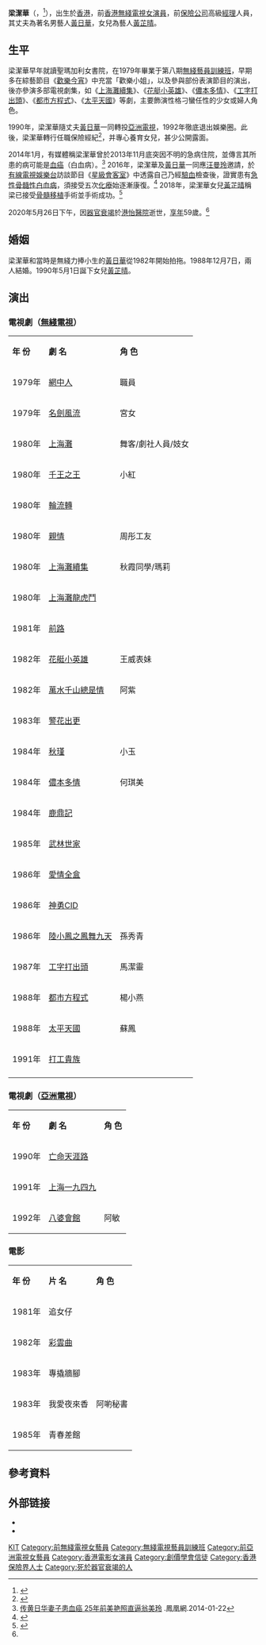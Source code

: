 {{otheruses|梁潔華 (消歧義)}}
{{藝人
| 姓名 = 梁潔華
| 類型 = 女演員
| 圖片 = Leung Kit Wah.jpg
| 圖片尺寸 = 250px
| 圖片簡介 =
| 原名 = 
| 羅馬拼音 = Leung Kit Wah
| 英文名 = Carina<ref>[http://www.kfzimg.com/G06/M00/9E/7F/p4YBAFsI-_yAdxctAALWo44rurI093_b.jpg 星星星 梁潔華] 新電視週刊. 1985年</ref>
| 綽號 = 華女、華嫂
| 國籍 = {{CNHK}}
| 籍貫 = [[廣東|廣東]][[南海|南海]]
| 出生日期 = {{birth date|1960|8|4}}
| 出生地點 = {{HKG-1959}}
| 逝世日期 = {{death date and age|2020|5|26|1960|8|4|mf=y}}
| 逝世地點 = {{HKG}}[[南區_(香港)|南區]][[黃竹坑|黃竹坑]][[港怡醫院|港怡醫院]]
| 配偶 = {{marriage|[[黃日華|黃日華]]|1988年12月7日|2020年5月|end=sur}}
| 兒女 = 女兒：[[黃芷晴|黃芷晴]] （Adrian） <br> {{birth_date_and _age|1990|5|1}}
| 父母 = 
| 親屬 = 一兄
| 職業 = 前[[香港無綫電視|香港無綫電視]][[演員|演員]]、[[保險|保險]][[經紀|經紀]]
| 語言 = [[粵語|粵語]]、[[英語|英語]]、[[現代標準漢語|國語]]
| 教育程度 = 中五
| 母校 = 聖瑪加利女書院
| 宗教信仰 = [[創價學會|創價學會]]
| 出身地 ={{HKG-1959}}
| 出道日期 = 1979年
| 出道作 = 
| 代表作 = 《[[都市方程式|都市方程式]]》
| 活躍年代 = 1979年－1992年
| imdb = 3913027
| 網站 = 
}}

'''梁潔華'''（{{lang-en|Carina Leung Kit Wah}}，{{bd|1960年|8月4日|2020年|5月26日|catIdx=Leung}}<ref>{{Cite web |url=http://news.china.com.cn/2014-01/21/content_31257110.htm |title=黄日华妻子梁洁华个人资料 |accessdate=2020-05-27 |archive-date=2014-02-02 |archive-url=https://web.archive.org/web/20140202230531/http://news.china.com.cn/2014-01/21/content_31257110.htm |dead-url=no }}</ref>），出生於[[香港|香港]]，前[[香港無綫電視|香港無綫電視]][[女演員|女演員]]，前[[保險公司|保險公司]]高級[[經理|經理]]人員，其丈夫為著名男藝人[[黃日華|黃日華]]，女兒為藝人[[黃芷晴|黃芷晴]]。

== 生平 ==
梁潔華早年就讀聖瑪加利女書院，在1979年畢業于第八期[[無綫藝員訓練班|無綫藝員訓練班]]，早期多在綜藝節目《[[歡樂今宵|歡樂今宵]]》中充當「歡樂小姐」，以及參與部份表演節目的演出，後亦參演多部電視劇集，如《[[上海灘續集|上海灘續集]]》、《[[花艇小英雄|花艇小英雄]]》、《[[儂本多情　(無線電視劇)|儂本多情]]》、《[[工字打出頭|工字打出頭]]》、《[[都市方程式|都市方程式]]》、《[[太平天國　(1988年電視劇)|太平天國]]》等劇，主要飾演性格刁蠻任性的少女或婦人角色。

1990年，梁潔華隨丈夫[[黃日華|黃日華]]一同轉投[[亞洲電視|亞洲電視]]，1992年徹底退出娛樂圈。此後，梁潔華轉行任職保險經紀<ref>{{cite news |title=黃日華 70歲母親 腎衰竭病逝 |url=http://newsbot.lib.cuhk.edu.hk/news/apple/20000901/C13-01.html |page= |language= |publisher=香港蘋果日報 | date=2000-09-01 |accessdate=2022-01-11 |quote= }}</ref>，并專心養育女兒，甚少公開露面。

2014年1月，有媒體稱梁潔華曾於2013年11月底突因不明的急病住院，並傳言其所患的病可能是[[血癌|血癌]]（白血病）。<ref>[http://news.yesky.com/hot/217/35842217.shtml 传黄日华妻子患血癌 25年前美艳照直逼翁美玲] {{Wayback|url=http://news.yesky.com/hot/217/35842217.shtml |date=20140201212527 }}.鳳凰網.2014-01-22</ref> 2016年，梁潔華及[[黃日華|黃日華]]一同應[[汪曼玲|汪曼玲]]邀請，於[[有線電視娛樂台|有線電視娛樂台]]訪談節目《[[星級會客室|星級會客室]]》中透露自己乃經[[驗血|驗血]]檢查後，證實患有[[急性骨髓性白血病|急性骨髓性白血病]]，須接受五次[[化療|化療]]始逐漸康復。<ref>{{Cite episode| title=梁潔華親述患血癌經過，感謝老公黃日華悉心照料！(星級會客室2016 Ep4A)| series=[[星級會客室|星級會客室]]| url=https://www.youtube.com/watch?v=g1GNV0kxBhU| access-date=2020-06-15| network=[[有線電視|有線電視]]| station=[[有線電視娛樂台|娛樂台]]| date=2016-01-28| archive-date=2020-08-01| archive-url=https://web.archive.org/web/20200801060553/https://www.youtube.com/watch?v=g1GNV0kxBhU| dead-url=no}}</ref> 2018年，梁潔華女兒[[黃芷晴|黃芷晴]]稱梁已接受[[骨髓移植|骨髓移植]]手術並手術成功。<ref name="hk01">{{cite news |author1=黃梓恒 |title=黃日華老婆梁潔華器官衰竭離世　終年59歲 |url=https://www.hk01.com/%E5%8D%B3%E6%99%82%E5%A8%9B%E6%A8%82/478608/%E9%BB%83%E6%97%A5%E8%8F%AF%E8%80%81%E5%A9%86%E6%A2%81%E6%BD%94%E8%8F%AF%E5%99%A8%E5%AE%98%E8%A1%B0%E7%AB%AD%E9%9B%A2%E4%B8%96-%E7%B5%82%E5%B9%B459%E6%AD%B2 |accessdate=2020-06-15 |work=[[香港01|香港01]] |date=2020-05-27 |language=zh-hant |archive-date=2020-06-16 |archive-url=https://web.archive.org/web/20200616153437/https://www.hk01.com/%E5%8D%B3%E6%99%82%E5%A8%9B%E6%A8%82/478608/%E9%BB%83%E6%97%A5%E8%8F%AF%E8%80%81%E5%A9%86%E6%A2%81%E6%BD%94%E8%8F%AF%E5%99%A8%E5%AE%98%E8%A1%B0%E7%AB%AD%E9%9B%A2%E4%B8%96-%E7%B5%82%E5%B9%B459%E6%AD%B2 |dead-url=no }}</ref>

2020年5月26日下午，因[[器官衰竭|器官衰竭]]於[[港怡醫院|港怡醫院]]逝世，[[訃告|享年]]59歲。<ref name="hk01"/>

== 婚姻 ==
梁潔華和當時是無綫力捧小生的[[黃日華|黃日華]]從1982年開始拍拖。1988年12月7日，兩人結婚。1990年5月1日誕下女兒[[黃芷晴|黃芷晴]]。

== 演出 ==
=== 電視劇（[[無綫電視|無綫電視]]） ===
{|class="wikitable" 
|- style="background:snow; color:black" align=center
|'''年 份'''||'''劇 名'''||'''角 色'''
|-----
|1979年 ||[[網中人|網中人]] || 職員
|-----
|1979年 ||[[名劍風流　(電視劇)|名劍風流]] || 宮女
|-----
|1980年 ||[[上海灘　(1980年電視劇)|上海灘]] || 舞客/劇社人員/妓女
|-----
|1980年 ||[[千王之王|千王之王]] || 小紅
|-----
|1980年 ||[[輪流轉|輪流轉]]||
|-----
|1980年 ||[[親情　(電視劇)|親情]] || 周彤工友
|-----
|1980年 ||[[上海灘續集|上海灘續集]] || 秋霞同學/瑪莉
|-----
|1980年 ||[[上海灘龍虎鬥|上海灘龍虎鬥]]||
|-----
|1981年 ||[[前路|前路]]||
|-----
|1982年 ||[[花艇小英雄|花艇小英雄]] || 王威表妹
|-----
|1982年 ||[[萬水千山總是情|萬水千山總是情]] || 阿紫
|-----
|1983年 ||[[警花出更|警花出更]]||
|-----
|1984年 ||[[秋瑾　(1984年電視劇)|秋瑾]] || 小玉
|-----
|1984年 ||[[儂本多情　(無線電視劇)|儂本多情]] || 何琪美
|-----
|1984年 ||[[鹿鼎記　(1984年香港電視劇)|鹿鼎記]]||
|-----
|1985年 ||[[武林世家|武林世家]]||
|-----
|1986年 ||[[愛情全盒|愛情全盒]]||
|-----
|1986年 ||[[神勇CID|神勇CID]]||
|-----
|1986年 ||[[陸小鳳之鳳舞九天_(1986年電視劇)|陸小鳳之鳳舞九天]] || 孫秀青
|-----
|1987年 ||[[工字打出頭|工字打出頭]] || 馬潔靈
|-----
|1988年 ||[[都市方程式|都市方程式]] || 楊小燕
|-----
|1988年 ||[[太平天國　(1988年電視劇)|太平天國]] || 蘇鳳
|-----
|1991年 ||[[打工貴族|打工貴族]]||
|-----
|}

=== 電視劇（[[亞洲電視|亞洲電視]]） ===
{|class="wikitable" 
|- style="background:snow; color:black" align=center
|'''年 份'''||'''劇 名'''||'''角 色'''
|-----
|1990年 ||[[亡命天涯路|亡命天涯路]]||
|-----
|1991年 ||[[上海一九四九|上海一九四九]]||
|-----
|1992年 ||[[八婆會館|八婆會館]] || 阿敏
|}

=== 電影 ===
{|class="wikitable" 
|- style="background:snow; color:black" align=center
|'''年 份'''||'''片 名'''||'''角 色'''
|-----
|1981年||追女仔|| 	 	 
|-----
|1982年||[[彩雲曲|彩雲曲]]|| 	 	 
|-----
|1983年||專撬牆腳||	 	 
|-----
|1983年||我愛夜來香 || 阿喲秘書	
|-----
|1985年||青春差館||
|}

== 參考資料 ==
{{reflist}}

== 外部链接 ==
*{{hkmdb name|14323}}
*{{Douban people|1343631}}
{{DEFAULTSORT:leung}}
[[Category:梁姓|KIT]]
[[Category:前無綫電視女藝員|Category:前無綫電視女藝員]]
[[Category:無綫電視藝員訓練班|Category:無綫電視藝員訓練班]]
[[Category:前亞洲電視女藝員|Category:前亞洲電視女藝員]]
[[Category:香港電影女演員|Category:香港電影女演員]]
[[Category:創價學會信徒|Category:創價學會信徒]]
[[Category:香港保險界人士|Category:香港保險界人士]]
[[Category:死於器官衰竭的人|Category:死於器官衰竭的人]]
